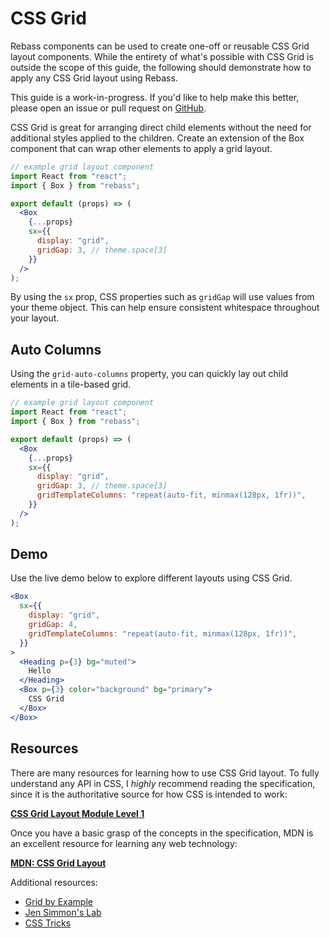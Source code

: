 
# CSS Grid

Rebass components can be used to create one-off or reusable CSS Grid layout components.
While the entirety of what's possible with CSS Grid is outside the scope of this guide, the following should demonstrate how to apply any CSS Grid layout using Rebass.

<Note>

This guide is a work-in-progress.
If you'd like to help make this better,
please open an issue or pull request on [GitHub](https://github.com/rebassjs/rebass).

</Note>

CSS Grid is great for arranging direct child elements without the need for additional styles applied to the children.
Create an extension of the Box component that can wrap other elements to apply a grid layout.

```jsx
// example grid layout component
import React from "react";
import { Box } from "rebass";

export default (props) => (
  <Box
    {...props}
    sx={{
      display: "grid",
      gridGap: 3, // theme.space[3]
    }}
  />
);
```

By using the `sx` prop, CSS properties such as `gridGap` will use values from your theme object.
This can help ensure consistent whitespace throughout your layout.

## Auto Columns

Using the `grid-auto-columns` property, you can quickly lay out child elements in a tile-based grid.

```jsx
// example grid layout component
import React from "react";
import { Box } from "rebass";

export default (props) => (
  <Box
    {...props}
    sx={{
      display: "grid",
      gridGap: 3, // theme.space[3]
      gridTemplateColumns: "repeat(auto-fit, minmax(128px, 1fr))",
    }}
  />
);
```

## Demo

Use the live demo below to explore different layouts using CSS Grid.

```jsx live=true
<Box
  sx={{
    display: "grid",
    gridGap: 4,
    gridTemplateColumns: "repeat(auto-fit, minmax(128px, 1fr))",
  }}
>
  <Heading p={3} bg="muted">
    Hello
  </Heading>
  <Box p={3} color="background" bg="primary">
    CSS Grid
  </Box>
</Box>
```

## Resources

There are many resources for learning how to use CSS Grid layout.
To fully understand any API in CSS, I _highly_ recommend reading the specification, since it is the authoritative source for how CSS is intended to work:

**[CSS Grid Layout Module Level 1][spec]**

Once you have a basic grasp of the concepts in the specification, MDN is an excellent resource for learning any web technology:

**[MDN: CSS Grid Layout][mdn]**

Additional resources:

- [Grid by Example][]
- [Jen Simmon's Lab][simmons-lab]
- [CSS Tricks][]

[spec]: https://www.w3.org/TR/css-grid-1/
[mdn]: https://developer.mozilla.org/en-US/docs/Web/CSS/CSS_Grid_Layout
[css tricks]: https://css-tricks.com/snippets/css/complete-guide-grid/
[grid by example]: https://gridbyexample.com/
[simmons-lab]: https://labs.jensimmons.com/
[learn-css-grid]: https://learncssgrid.com/
